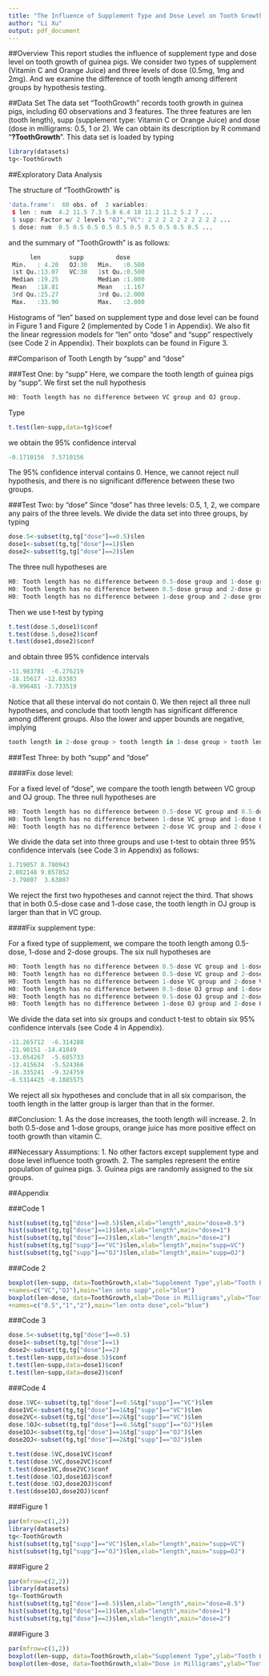 ```yaml
---
title: "The Influence of Supplement Type and Dose Level on Tooth Growth"
author: "Li Xu"
output: pdf_document
---
```


##Overview
This report studies the influence of supplement type and dose level on tooth growth of guinea pigs. We consider two types of supplement (Vitamin C and Orange Juice) and three levels of dose (0.5mg, 1mg and 2mg). And we examine the difference of tooth length among different groups by hypothesis testing.

##Data Set
The data set "ToothGrowth" records tooth growth in guinea pigs, including 60 observations and 3 features. The three features are len (tooth length), supp (supplement type: Vitamin C or Orange Juice) and dose (dose in milligrams: 0.5, 1 or 2). We can obtain its description by R command "**?ToothGrowth**". This data set is loaded by typing

```R
library(datasets)
tg<-ToothGrowth
```

##Exploratory Data Analysis

The structure of "ToothGrowth" is
```R
'data.frame':  60 obs. of  3 variables:
 $ len : num  4.2 11.5 7.3 5.8 6.4 10 11.2 11.2 5.2 7 ...
 $ supp: Factor w/ 2 levels "OJ","VC": 2 2 2 2 2 2 2 2 2 2 ...
 $ dose: num  0.5 0.5 0.5 0.5 0.5 0.5 0.5 0.5 0.5 0.5 ...
```

and the summary of "ToothGrowth" is as follows:

```R
      len        supp         dose      
 Min.   : 4.20   OJ:30   Min.   :0.500  
 1st Qu.:13.07   VC:30   1st Qu.:0.500  
 Median :19.25           Median :1.000  
 Mean   :18.81           Mean   :1.167  
 3rd Qu.:25.27           3rd Qu.:2.000  
 Max.   :33.90           Max.   :2.000
```

Histograms of "len" based on supplement type and dose level can be found in Figure 1 and Figure 2 (implemented by Code 1 in Appendix). We also fit the linear regression models for "len" onto "dose" and "supp" respectively (see Code 2 in Appendix). Their boxplots can be found in Figure 3.

##Comparison of Tooth Length by "supp" and "dose"

###Test One: by "supp"
Here, we compare the tooth length of guinea pigs by "supp". We first set the null hypothesis 
```R
H0: Tooth length has no difference between VC group and OJ group.
```
Type 
```R
t.test(len~supp,data=tg)$coef
```
we obtain the 95% confidence interval

```R
-0.1710156  7.5710156
```
The 95% confidence interval contains 0. Hence, we cannot reject null hypothesis, and there is no significant difference between these two groups.

###Test Two: by "dose"
Since "dose" has three levels: 0.5, 1, 2, we compare any pairs of the three levels. We divide the data set into three groups, by typing
```R
dose.5<-subset(tg,tg["dose"]==0.5)$len
dose1<-subset(tg,tg["dose"]==1)$len
dose2<-subset(tg,tg["dose"]==2)$len
```
The three null hypotheses are
```R
H0: Tooth length has no difference between 0.5-dose group and 1-dose group.
H0: Tooth length has no difference between 0.5-dose group and 2-dose group.
H0: Tooth length has no difference between 1-dose group and 2-dose group.
```
Then we use t-test by typing
```R
t.test(dose.5,dose1)$conf
t.test(dose.5,dose2)$conf
t.test(dose1,dose2)$conf
```
and obtain three 95% confidence intervals
```R
-11.983781  -6.276219
-18.15617 -12.83383
-8.996481 -3.733519
```
Notice that all these interval do not contain 0. We then reject all three null hypotheses, and conclude that tooth length has significant difference among different groups. Also the lower and upper bounds are negative, implying 
```R
tooth length in 2-dose group > tooth length in 1-dose group > tooth length in 0.5-dose group
```

###Test Three: by both "supp" and "dose"

####Fix dose level:

For a fixed level of "dose", we compare the tooth length between VC group and OJ group. The three null hypotheses are 
```R
H0: Tooth length has no difference between 0.5-dose VC group and 0.5-dose OJ group.
H0: Tooth length has no difference between 1-dose VC group and 1-dose OJ group.
H0: Tooth length has no difference between 2-dose VC group and 2-dose OJ group.
```
We divide the data set into three groups and use t-test to obtain three 95% confidence intervals (see Code 3 in Appendix) as follows:

```R
1.719057 8.780943
2.802148 9.057852
-3.79807  3.63807
```
We reject the first two hypotheses and cannot reject the third. That shows that in both 0.5-dose case and 1-dose case, the tooth length in OJ group is larger than that in VC group.

####Fix supplement type:

For a fixed type of supplement, we compare the tooth length among 0.5-dose, 1-dose and 2-dose groups. The six null hypotheses are 
```R
H0: Tooth length has no difference between 0.5-dose VC group and 1-dose VC group.
H0: Tooth length has no difference between 0.5-dose VC group and 2-dose VC group.
H0: Tooth length has no difference between 1-dose VC group and 2-dose VC group.
H0: Tooth length has no difference between 0.5-dose OJ group and 1-dose OJ group.
H0: Tooth length has no difference between 0.5-dose OJ group and 2-dose OJ group.
H0: Tooth length has no difference between 1-dose OJ group and 2-dose OJ group.
```

We divide the data set into six groups and conduct t-test to obtain six 95% confidence intervals (see Code 4 in Appendix).


```R
-11.265712  -6.314288
-21.90151 -14.41849
-13.054267  -5.685733
-13.415634  -5.524366
-16.335241  -9.324759
-6.5314425 -0.1885575
```
We reject all six hypotheses and conclude that in all six comparison, the tooth length in the latter group is larger than that in the former.

##Conclusion:
1. As the dose increases, the tooth length will increase.
2. In both 0.5-dose and 1-dose groups, orange juice has more positive effect on tooth growth than vitamin C.


##Necessary Assumptions:
1. No other factors except supplement type and dose level influence tooth growth.
2. The samples represent the entire population of guinea pigs.
3. Guinea pigs are randomly assigned to the six groups.

##Appendix


###Code 1

```R
hist(subset(tg,tg["dose"]==0.5)$len,xlab="length",main="dose=0.5")
hist(subset(tg,tg["dose"]==1)$len,xlab="length",main="dose=1")
hist(subset(tg,tg["dose"]==2)$len,xlab="length",main="dose=2")
hist(subset(tg,tg["supp"]=="VC")$len,xlab="length",main="supp=VC")
hist(subset(tg,tg["supp"]=="OJ")$len,xlab="length",main="supp=OJ")
```

###Code 2

```R
boxplot(len~supp, data=ToothGrowth,xlab="Supplement Type",ylab="Tooth Length",
+names=c("VC","OJ"),main="len onto supp",col="blue") 
boxplot(len~dose, data=ToothGrowth,xlab="Dose in Milligrams",ylab="Tooth Length",
+names=c("0.5","1","2"),main="len onto dose",col="blue") 
```

###Code 3

```R
dose.5<-subset(tg,tg["dose"]==0.5)
dose1<-subset(tg,tg["dose"]==1)
dose2<-subset(tg,tg["dose"]==2)
t.test(len~supp,data=dose.5)$conf
t.test(len~supp,data=dose1)$conf
t.test(len~supp,data=dose2)$conf
```

###Code 4

```R
dose.5VC<-subset(tg,tg["dose"]==0.5&tg["supp"]=="VC")$len
dose1VC<-subset(tg,tg["dose"]==1&tg["supp"]=="VC")$len
dose2VC<-subset(tg,tg["dose"]==2&tg["supp"]=="VC")$len
dose.5OJ<-subset(tg,tg["dose"]==0.5&tg["supp"]=="OJ")$len
dose1OJ<-subset(tg,tg["dose"]==1&tg["supp"]=="OJ")$len
dose2OJ<-subset(tg,tg["dose"]==2&tg["supp"]=="OJ")$len

t.test(dose.5VC,dose1VC)$conf
t.test(dose.5VC,dose2VC)$conf
t.test(dose1VC,dose2VC)$conf
t.test(dose.5OJ,dose1OJ)$conf
t.test(dose.5OJ,dose2OJ)$conf
t.test(dose1OJ,dose2OJ)$conf
```

###Figure 1

```r
par(mfrow=c(1,2))
library(datasets)
tg<-ToothGrowth
hist(subset(tg,tg["supp"]=="VC")$len,xlab="length",main="supp=VC")
hist(subset(tg,tg["supp"]=="OJ")$len,xlab="length",main="supp=OJ")
```


###Figure 2

```r
par(mfrow=c(2,2))
library(datasets)
tg<-ToothGrowth
hist(subset(tg,tg["dose"]==0.5)$len,xlab="length",main="dose=0.5")
hist(subset(tg,tg["dose"]==1)$len,xlab="length",main="dose=1")
hist(subset(tg,tg["dose"]==2)$len,xlab="length",main="dose=2")
```




###Figure 3

```r
par(mfrow=c(1,2))
boxplot(len~supp, data=ToothGrowth,xlab="Supplement Type",ylab="Tooth Length",names=c("VC","OJ"),main="len onto supp",col="blue") 
boxplot(len~dose, data=ToothGrowth,xlab="Dose in Milligrams",ylab="Tooth Length",names=c("0.5","1","2"),main="len onto dose",col="blue") 
```


